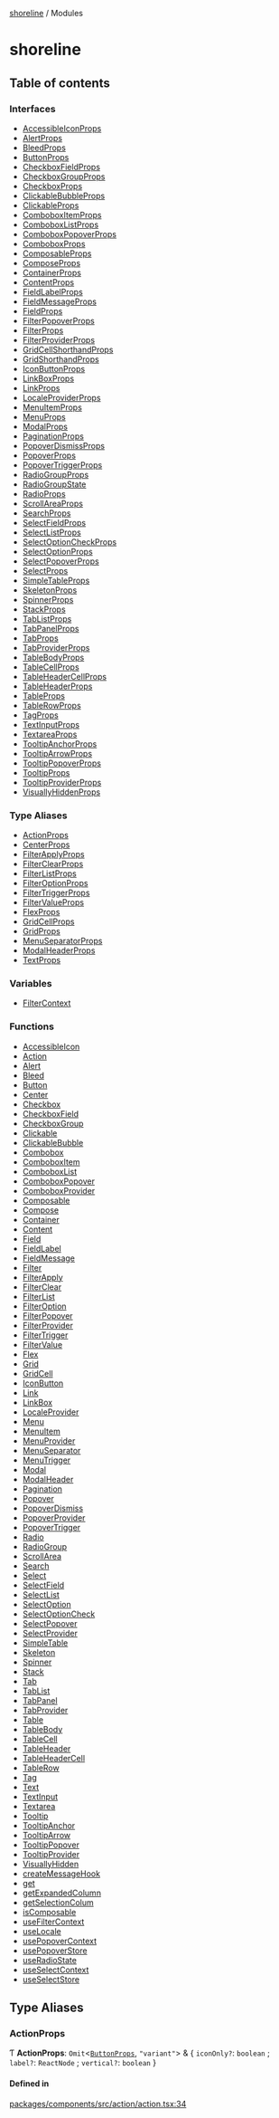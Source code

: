 [shoreline](README.md) / Modules

# shoreline

## Table of contents

### Interfaces

- [AccessibleIconProps](interfaces/AccessibleIconProps.md)
- [AlertProps](interfaces/AlertProps.md)
- [BleedProps](interfaces/BleedProps.md)
- [ButtonProps](interfaces/ButtonProps.md)
- [CheckboxFieldProps](interfaces/CheckboxFieldProps.md)
- [CheckboxGroupProps](interfaces/CheckboxGroupProps.md)
- [CheckboxProps](interfaces/CheckboxProps.md)
- [ClickableBubbleProps](interfaces/ClickableBubbleProps.md)
- [ClickableProps](interfaces/ClickableProps.md)
- [ComboboxItemProps](interfaces/ComboboxItemProps.md)
- [ComboboxListProps](interfaces/ComboboxListProps.md)
- [ComboboxPopoverProps](interfaces/ComboboxPopoverProps.md)
- [ComboboxProps](interfaces/ComboboxProps.md)
- [ComposableProps](interfaces/ComposableProps.md)
- [ComposeProps](interfaces/ComposeProps.md)
- [ContainerProps](interfaces/ContainerProps.md)
- [ContentProps](interfaces/ContentProps.md)
- [FieldLabelProps](interfaces/FieldLabelProps.md)
- [FieldMessageProps](interfaces/FieldMessageProps.md)
- [FieldProps](interfaces/FieldProps.md)
- [FilterPopoverProps](interfaces/FilterPopoverProps.md)
- [FilterProps](interfaces/FilterProps.md)
- [FilterProviderProps](interfaces/FilterProviderProps.md)
- [GridCellShorthandProps](interfaces/GridCellShorthandProps.md)
- [GridShorthandProps](interfaces/GridShorthandProps.md)
- [IconButtonProps](interfaces/IconButtonProps.md)
- [LinkBoxProps](interfaces/LinkBoxProps.md)
- [LinkProps](interfaces/LinkProps.md)
- [LocaleProviderProps](interfaces/LocaleProviderProps.md)
- [MenuItemProps](interfaces/MenuItemProps.md)
- [MenuProps](interfaces/MenuProps.md)
- [ModalProps](interfaces/ModalProps.md)
- [PaginationProps](interfaces/PaginationProps.md)
- [PopoverDismissProps](interfaces/PopoverDismissProps.md)
- [PopoverProps](interfaces/PopoverProps.md)
- [PopoverTriggerProps](interfaces/PopoverTriggerProps.md)
- [RadioGroupProps](interfaces/RadioGroupProps.md)
- [RadioGroupState](interfaces/RadioGroupState.md)
- [RadioProps](interfaces/RadioProps.md)
- [ScrollAreaProps](interfaces/ScrollAreaProps.md)
- [SearchProps](interfaces/SearchProps.md)
- [SelectFieldProps](interfaces/SelectFieldProps.md)
- [SelectListProps](interfaces/SelectListProps.md)
- [SelectOptionCheckProps](interfaces/SelectOptionCheckProps.md)
- [SelectOptionProps](interfaces/SelectOptionProps.md)
- [SelectPopoverProps](interfaces/SelectPopoverProps.md)
- [SelectProps](interfaces/SelectProps.md)
- [SimpleTableProps](interfaces/SimpleTableProps.md)
- [SkeletonProps](interfaces/SkeletonProps.md)
- [SpinnerProps](interfaces/SpinnerProps.md)
- [StackProps](interfaces/StackProps.md)
- [TabListProps](interfaces/TabListProps.md)
- [TabPanelProps](interfaces/TabPanelProps.md)
- [TabProps](interfaces/TabProps.md)
- [TabProviderProps](interfaces/TabProviderProps.md)
- [TableBodyProps](interfaces/TableBodyProps.md)
- [TableCellProps](interfaces/TableCellProps.md)
- [TableHeaderCellProps](interfaces/TableHeaderCellProps.md)
- [TableHeaderProps](interfaces/TableHeaderProps.md)
- [TableProps](interfaces/TableProps.md)
- [TableRowProps](interfaces/TableRowProps.md)
- [TagProps](interfaces/TagProps.md)
- [TextInputProps](interfaces/TextInputProps.md)
- [TextareaProps](interfaces/TextareaProps.md)
- [TooltipAnchorProps](interfaces/TooltipAnchorProps.md)
- [TooltipArrowProps](interfaces/TooltipArrowProps.md)
- [TooltipPopoverProps](interfaces/TooltipPopoverProps.md)
- [TooltipProps](interfaces/TooltipProps.md)
- [TooltipProviderProps](interfaces/TooltipProviderProps.md)
- [VisuallyHiddenProps](interfaces/VisuallyHiddenProps.md)

### Type Aliases

- [ActionProps](modules.md#actionprops)
- [CenterProps](modules.md#centerprops)
- [FilterApplyProps](modules.md#filterapplyprops)
- [FilterClearProps](modules.md#filterclearprops)
- [FilterListProps](modules.md#filterlistprops)
- [FilterOptionProps](modules.md#filteroptionprops)
- [FilterTriggerProps](modules.md#filtertriggerprops)
- [FilterValueProps](modules.md#filtervalueprops)
- [FlexProps](modules.md#flexprops)
- [GridCellProps](modules.md#gridcellprops)
- [GridProps](modules.md#gridprops)
- [MenuSeparatorProps](modules.md#menuseparatorprops)
- [ModalHeaderProps](modules.md#modalheaderprops)
- [TextProps](modules.md#textprops)

### Variables

- [FilterContext](modules.md#filtercontext)

### Functions

- [AccessibleIcon](modules.md#accessibleicon)
- [Action](modules.md#action)
- [Alert](modules.md#alert)
- [Bleed](modules.md#bleed)
- [Button](modules.md#button)
- [Center](modules.md#center)
- [Checkbox](modules.md#checkbox)
- [CheckboxField](modules.md#checkboxfield)
- [CheckboxGroup](modules.md#checkboxgroup)
- [Clickable](modules.md#clickable)
- [ClickableBubble](modules.md#clickablebubble)
- [Combobox](modules.md#combobox)
- [ComboboxItem](modules.md#comboboxitem)
- [ComboboxList](modules.md#comboboxlist)
- [ComboboxPopover](modules.md#comboboxpopover)
- [ComboboxProvider](modules.md#comboboxprovider)
- [Composable](modules.md#composable)
- [Compose](modules.md#compose)
- [Container](modules.md#container)
- [Content](modules.md#content)
- [Field](modules.md#field)
- [FieldLabel](modules.md#fieldlabel)
- [FieldMessage](modules.md#fieldmessage)
- [Filter](modules.md#filter)
- [FilterApply](modules.md#filterapply)
- [FilterClear](modules.md#filterclear)
- [FilterList](modules.md#filterlist)
- [FilterOption](modules.md#filteroption)
- [FilterPopover](modules.md#filterpopover)
- [FilterProvider](modules.md#filterprovider)
- [FilterTrigger](modules.md#filtertrigger)
- [FilterValue](modules.md#filtervalue)
- [Flex](modules.md#flex)
- [Grid](modules.md#grid)
- [GridCell](modules.md#gridcell)
- [IconButton](modules.md#iconbutton)
- [Link](modules.md#link)
- [LinkBox](modules.md#linkbox)
- [LocaleProvider](modules.md#localeprovider)
- [Menu](modules.md#menu)
- [MenuItem](modules.md#menuitem)
- [MenuProvider](modules.md#menuprovider)
- [MenuSeparator](modules.md#menuseparator)
- [MenuTrigger](modules.md#menutrigger)
- [Modal](modules.md#modal)
- [ModalHeader](modules.md#modalheader)
- [Pagination](modules.md#pagination)
- [Popover](modules.md#popover)
- [PopoverDismiss](modules.md#popoverdismiss)
- [PopoverProvider](modules.md#popoverprovider)
- [PopoverTrigger](modules.md#popovertrigger)
- [Radio](modules.md#radio)
- [RadioGroup](modules.md#radiogroup)
- [ScrollArea](modules.md#scrollarea)
- [Search](modules.md#search)
- [Select](modules.md#select)
- [SelectField](modules.md#selectfield)
- [SelectList](modules.md#selectlist)
- [SelectOption](modules.md#selectoption)
- [SelectOptionCheck](modules.md#selectoptioncheck)
- [SelectPopover](modules.md#selectpopover)
- [SelectProvider](modules.md#selectprovider)
- [SimpleTable](modules.md#simpletable)
- [Skeleton](modules.md#skeleton)
- [Spinner](modules.md#spinner)
- [Stack](modules.md#stack)
- [Tab](modules.md#tab)
- [TabList](modules.md#tablist)
- [TabPanel](modules.md#tabpanel)
- [TabProvider](modules.md#tabprovider)
- [Table](modules.md#table)
- [TableBody](modules.md#tablebody)
- [TableCell](modules.md#tablecell)
- [TableHeader](modules.md#tableheader)
- [TableHeaderCell](modules.md#tableheadercell)
- [TableRow](modules.md#tablerow)
- [Tag](modules.md#tag)
- [Text](modules.md#text)
- [TextInput](modules.md#textinput)
- [Textarea](modules.md#textarea)
- [Tooltip](modules.md#tooltip)
- [TooltipAnchor](modules.md#tooltipanchor)
- [TooltipArrow](modules.md#tooltiparrow)
- [TooltipPopover](modules.md#tooltippopover)
- [TooltipProvider](modules.md#tooltipprovider)
- [VisuallyHidden](modules.md#visuallyhidden)
- [createMessageHook](modules.md#createmessagehook)
- [get](modules.md#get)
- [getExpandedColumn](modules.md#getexpandedcolumn)
- [getSelectionColum](modules.md#getselectioncolum)
- [isComposable](modules.md#iscomposable)
- [useFilterContext](modules.md#usefiltercontext)
- [useLocale](modules.md#uselocale)
- [usePopoverContext](modules.md#usepopovercontext)
- [usePopoverStore](modules.md#usepopoverstore)
- [useRadioState](modules.md#useradiostate)
- [useSelectContext](modules.md#useselectcontext)
- [useSelectStore](modules.md#useselectstore)

## Type Aliases

### ActionProps

Ƭ **ActionProps**: `Omit`\<[`ButtonProps`](interfaces/ButtonProps.md), `"variant"`\> & \{ `iconOnly?`: `boolean` ; `label?`: `ReactNode` ; `vertical?`: `boolean` }

#### Defined in

[packages/components/src/action/action.tsx:34](https://github.com/vtex/shoreline/blob/cc3cbcc20/packages/components/src/action/action.tsx#L34)
